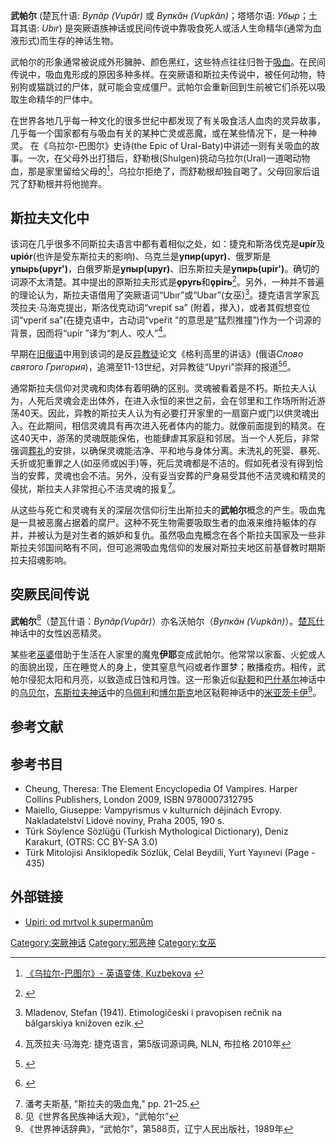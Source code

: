 '''武帕尔''' (楚瓦什语: ''Вупăр (Vupăr)'' 或 ''Вупкăн (Vupkăn)''；塔塔尔语: ''Убыр''；土耳其语: ''Ubır'') 是突厥语族神话或民间传说中靠吸食死人或活人生命精华(通常为血液形式)而生存的神话生物。

武帕尔的形象通常被说成外形臃肿、颜色黑红，这些特点往往归咎于[[吸血|吸血]]。在民间传说中，吸血鬼形成的原因多种多样。在突厥语和斯拉夫传说中，被任何动物，特别狗或猫跳过的尸体，就可能会变成僵尸。武帕尔会重新回到生前被它们杀死以吸取生命精华的尸体中。

在世界各地几乎每一种文化的很多世纪中都发现了有关吸食活人血肉的灵异故事，几乎每一个国家都有与吸血有关的某种亡灵或恶魔，或在某些情况下，是一种神灵。
在《乌拉尔-巴图尔》史诗(the Epic of Ural-Baty)中讲述一则有关吸血的故事。一次，在父母外出打猎后，舒勒根(Shulgen)挑动乌拉尔(Ural)一道喝动物血，那是家里留给父母的<ref>[http://uic.bashedu.ru.srv0.viphost.ru/konkurs/kuzbekova/en_variant/ural-batir_e.html 《乌拉尔-巴图尔》- 英语变体, Kuzbekova] {{webarchive|url=https://web.archive.org/web/20131004213536/http://uic.bashedu.ru.srv0.viphost.ru/konkurs/kuzbekova/en_variant/ural-batir_e.html |date=2013-10-04 }}</ref>，乌拉尔拒绝了，而舒勒根却独自喝了。父母回家后诅咒了舒勒根并将他抛弃。

== 斯拉夫文化中 ==
该词在几乎很多不同斯拉夫语言中都有着相似之处，如：捷克和斯洛伐克是'''upír'''及'''upiór'''(也许是受东斯拉夫的影响)、乌克兰是'''упир(upyr)'''、俄罗斯是'''упырь(upyr')'''，白俄罗斯是'''упыр(upyr)'''、旧东斯拉夫是'''упирь(upir')'''。确切的词源不太清楚。其中提出的原斯拉夫形式是'''ǫpyrь'''和'''ǫpirь'''<ref name=Vasmer>{{Ru icon}} {{cite web|url=http://vasmer.narod.ru/p752.htm|title=《俄罗斯词源词典》,by Max Vasmer|accessdate=2006-06-13|archive-date=2006-05-04|archive-url=https://web.archive.org/web/20060504222030/http://vasmer.narod.ru/p752.htm|dead-url=yes}}</ref>。另外，一种并不普遍的理论认为，斯拉夫语借用了突厥语词“Ubır”或“Ubar”(女巫)<ref>{{bg icon}}Mladenov, Stefan (1941). Etimologičeski i pravopisen rečnik na bǎlgarskiya knižoven ezik.</ref>。捷克语言学家瓦茨拉夫·马海克提出，斯洛伐克动词“vrepiť sa” (附着，撵入)，或者其假想变位词“vperiť sa”(在捷克语中，古动词“vpeřit ”的意思是“猛烈推撞”)作为一个词源的背景，因而将“upír ”译为“刺人、咬人”<ref>瓦茨拉夫·马海克: 捷克语言，第5版词源词典, NLN, 布拉格 2010年</ref>。

早期在[[旧俄语|旧俄语]]中用到该词的是反[[异教徒|异教徒]]论文《格利高里的讲话》(俄语''Слово святого Григория'')，追溯至11-13世纪，对异教徒“Upyri”崇拜的报道<ref>{{Ru icon}} {{cite web |url=http://historic.ru/books/item/f00/s00/z0000031/index.shtml |title=Рыбаков Б.А. Язычество древних славян / М.: Издательство 'Наука,' 1981 г. |accessdate=2007-02-28 |archive-date=2010-12-26 |archive-url=https://web.archive.org/web/20101226063300/http://historic.ru/books/item/f00/s00/z0000031/index.shtml |dead-url=yes }}</ref><ref name=period>{{Ru icon}} {{cite journal|last=Зубов |first=Н.И. |title=Загадка Периодизации Славянского Язычества В Древнерусских Списках "Слова Св. Григория ... О Том, Како Первое Погани Суще Языци, Кланялися Идолом..." |journal=Живая Старина |volume=1 |issue=17 |pages=6–10 |year=1998 |url=http://kapija.narod.ru/Ethnoslavistics/zub_period.htm |accessdate=2007-02-28 |deadurl=yes |archiveurl=https://web.archive.org/web/20070225025712/http://kapija.narod.ru/Ethnoslavistics/zub_period.htm |archivedate=2007-02-25 }}</ref>。

通常斯拉夫信仰对灵魂和肉体有着明确的区别。灵魂被看着是不朽。斯拉夫人认为，人死后灵魂会走出体外，在进入永恒的来世之前，会在邻里和工作场所附近游荡40天。因此，异教的斯拉夫人认为有必要打开家里的一扇窗户或门以供灵魂出入。在此期间，相信灵魂具有再次进入死者体内的能力。就像前面提到的精灵。在这40天中，游荡的灵魂既能保佑，也能肆虐其家庭和邻居。当一个人死后，非常强调[[葬礼|葬礼]]的安排，以确保灵魂能洁净、平和地与身体分离。未洗礼的死婴、暴死、夭折或犯重罪之人(如巫师或凶手)等，死后灵魂都是不洁的。假如死者没有得到恰当的安葬，灵魂也会不洁。另外，没有妥当安葬的尸身易受其他不洁灵魂和精灵的侵扰，斯拉夫人非常担心不洁灵魂的报复<ref name="Perk21-25">潘考夫斯基, "斯拉夫的吸血鬼," pp. 21–25.</ref>。

从这些与死亡和灵魂有关的深层次信仰衍生出斯拉夫的'''武帕尔'''概念的产生。吸血鬼是一具被恶魔占据着的腐尸。这种不死生物需要吸取生者的血液来维持躯体的存并，并被认为是对生者的嫉妒和复仇。虽然吸血鬼概念在各个斯拉夫国家及一些非斯拉夫邻国间略有不同，但可追溯吸血鬼信仰的发展对斯拉夫地区前基督教时期斯拉夫招魂影响。

== 突厥民间传说 ==
'''武帕尔'''<ref>见《世界各民族神话大观》，“武帕尔”</ref>（楚瓦什语：''Вупăр(Vupăr)''）亦名沃帕尔（''Вупкăн (Vupkăn)''）。[[楚瓦什|楚瓦什]]神话中的女性凶恶精灵。

某些老[[巫婆|巫婆]]借助于生活在人家里的魔鬼'''伊耶'''变成武帕尔。他常常以家畜、火蛇或人的面貌出现，压在睡觉人的身上，使其窒息气闷或者作噩梦；散播疫疠。相传，武帕尔侵犯太阳和月亮，以致造成日蚀和月蚀。这一形象近似[[鞑靼|鞑靼]]和[[巴什基尔|巴什基尔]]神话中的[[乌贝尔|乌贝尔]]，[[东斯拉夫|东斯拉夫]][[神话|神话]]中的[[乌佩利|乌佩利]]和[[博尔斯克|博尔斯克]]地区鞑靼神话中的[[米亚茨卡伊|米亚茨卡伊]]<ref>《世界神话辞典》，“武帕尔”，第588页，辽宁人民出版社，1989年</ref>。

==参考文献==
{{reflist}}

==参考书目==
* Cheung, Theresa: The Element Encyclopedia Of Vampires. Harper Collins Publishers, London 2009, ISBN 9780007312795
* Maiello, Giuseppe: Vampyrismus v kulturních dějinách Evropy. Nakladatelství Lidové noviny, Praha 2005, 190 s.
* Türk Söylence Sözlüğü (Turkish Mythological Dictionary), Deniz Karakurt, (OTRS: CC BY-SA 3.0){{tr}}
* Türk Mitolojisi Ansiklopedik Sözlük, Celal Beydili, Yurt Yayınevi (Page - 435) {{tr}}

==外部链接==
* [http://www.iliteratura.cz/Clanek/28017/upiri-od-mrtvol-k-supermanum-in-ltn Upiri: od mrtvol k supermanům] {{Wayback|url=http://www.iliteratura.cz/Clanek/28017/upiri-od-mrtvol-k-supermanum-in-ltn |date=20201125052741 }} {{cs icon}}

[[Category:突厥神话|Category:突厥神话]]
[[Category:邪恶神|Category:邪恶神]]
[[Category:女巫|Category:女巫]]